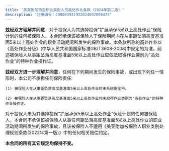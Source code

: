 ```yaml
---
title: '美亚附加特定职业类别人员高处作业条款（2024年第二版）'
description: "注册编号：C00003931922024052005473"
---
```


**兹经双方理解并同意**，对于投保人为其选择投保"扩展承保5米以上高处作业"保险计划的任何被保险人，本合同承保该被保险人于保险期间内在从事距坠落高度基准面5米以上高处作业的职业活动期间所发生的保险事故。本条款所称的高处作业以《高处作业分级》(中华人民共和国国家标准GB/T3608-2008)中规定的为准。前述被保险人从事距坠落高度基准面5米以上高处作业应依法取得作业类别为"高处作业"的特种作业操作证。

**兹经双方进一步理解并同意**，任何在下列期间发生的保险事故，或出现下列任一情形时，本公司不承担任何保险责任:

    (1) 被保险人在从事距坠落高度基准面5米以上高处作业时未系绑安全带。

    (2) 被保险人在从事距坠落高度基准面5米以上高处作业时未取得作业类别为"高处作业"的特种作业操作证。

对于投保人未为其选择投保"扩展承保5米以上高处作业"保险计划的任何被保险人，本合同不承保该被保险人从事任何距坠落高度基准面5米以上高处作业的职业活动期间所发生的保险事故，且该被保险人不适用《美亚附加被保险人职业类别处理规则条款(2022年第一版)》中的任何相关赔偿约定。

**本合同的所有其它规定均保持不变。**